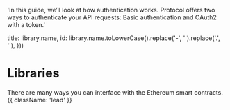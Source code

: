 
  'In this guide, we’ll look at how authentication works. Protocol offers two ways to authenticate your API requests: Basic authentication and OAuth2 with a token.'

  title: library.name,
  id: library.name.toLowerCase().replace('-', '').replace('.', ''),
}))

# Libraries

There are many ways you can interface with the Ethereum smart contracts. {{ className: 'lead' }}

<Libraries />
